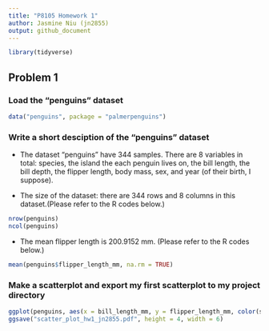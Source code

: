 ```yaml
---
title: "P8105 Homework 1"
author: Jasmine Niu (jn2855)
output: github_document
---
```


```r
library(tidyverse)
```

## Problem 1

### Load the "penguins" dataset

```r
data("penguins", package = "palmerpenguins")
```

### Write a short desciption of the "penguins" dataset

* The dataset "penguins" have 344 samples. There are 8 variables in total: species, the island the each penguin lives on, the bill length, the bill depth, the flipper length, body mass, sex, and year (of their birth, I suppose).

* The size of the dataset: there are 344 rows and 8 columns in this dataset.(Please refer to the R codes below.)

```r
nrow(penguins)
ncol(penguins)
```
* The mean flipper length is 200.9152 mm. (Please refer to the R codes below.)

```r
mean(penguins$flipper_length_mm, na.rm = TRUE)
```
### Make a scatterplot and export my first scatterplot to my project directory

```r
ggplot(penguins, aes(x = bill_length_mm, y = flipper_length_mm, color(species))) + geom_point()
ggsave("scatter_plot_hw1_jn2855.pdf", height = 4, width = 6)
```

